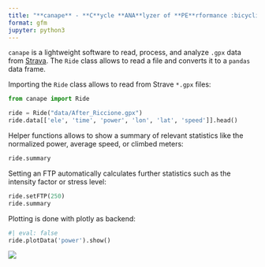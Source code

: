 ```yaml
---
title: "**canape** - **C**ycle **ANA**lyzer of **PE**rformance :bicyclist:"
format: gfm
jupyter: python3
---
```


`canape` is a lightweight software to read, process, and analyze `.gpx` data from [Strava](https://strava.com).
The `Ride` class allows to read a file and converts it to a `pandas` data frame.


Importing the `Ride` class allows to read from Strave `*.gpx` files:

```python
from canape import Ride

ride = Ride("data/After_Riccione.gpx")
ride.data[['ele', 'time', 'power', 'lon', 'lat', 'speed']].head()
```

Helper functions allows to show a summary of relevant statistics like the normalized power, average speed, or climbed meters:

```python
ride.summary
```

Setting an FTP automatically calculates further statistics such as the intensity factor or stress level:

```python
ride.setFTP(250)
ride.summary
```

Plotting is done with plotly as backend:

```python
#| eval: false
ride.plotData('power').show()
```
![](README_files/plolty-power.png)

